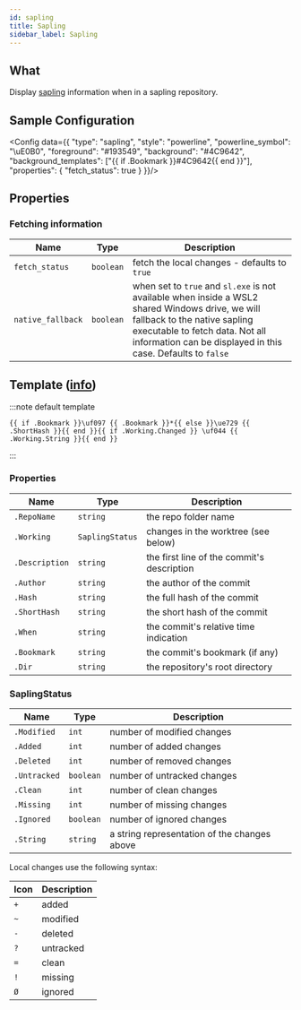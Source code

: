 ```yaml
---
id: sapling
title: Sapling
sidebar_label: Sapling
---
```


## What

Display [sapling][sapling] information when in a sapling repository.

## Sample Configuration


<Config data={{
  "type": "sapling",
  "style": "powerline",
  "powerline_symbol": "\uE0B0",
  "foreground": "#193549",
  "background": "#4C9642",
  "background_templates": ["{{ if .Bookmark }}#4C9642{{ end }}"],
  "properties": {
    "fetch_status": true
  }
}}/>

## Properties

### Fetching information

| Name              | Type      | Description                                                                                                                                                                                                                       |
| ----------------- | --------- | --------------------------------------------------------------------------------------------------------------------------------------------------------------------------------------------------------------------------------- |
| `fetch_status`    | `boolean` | fetch the local changes - defaults to `true`                                                                                                                                                                                      |
| `native_fallback` | `boolean` | when set to `true` and `sl.exe` is not available when inside a WSL2 shared Windows drive, we will fallback to the native sapling executable to fetch data. Not all information can be displayed in this case. Defaults to `false` |

## Template ([info][templates])

:::note default template

```template
{{ if .Bookmark }}\uf097 {{ .Bookmark }}*{{ else }}\ue729 {{ .ShortHash }}{{ end }}{{ if .Working.Changed }} \uf044 {{ .Working.String }}{{ end }}
```

:::

### Properties

| Name           | Type            | Description                                |
| -------------- | --------------- | ------------------------------------------ |
| `.RepoName`    | `string`        | the repo folder name                       |
| `.Working`     | `SaplingStatus` | changes in the worktree (see below)        |
| `.Description` | `string`        | the first line of the commit's description |
| `.Author`      | `string`        | the author of the commit                   |
| `.Hash`        | `string`        | the full hash of the commit                |
| `.ShortHash`   | `string`        | the short hash of the commit               |
| `.When`        | `string`        | the commit's relative time indication      |
| `.Bookmark`    | `string`        | the commit's bookmark (if any)             |
| `.Dir`         | `string`        | the repository's root directory            |

### SaplingStatus

| Name         | Type      | Description                                  |
| ------------ | --------- | -------------------------------------------- |
| `.Modified`  | `int`     | number of modified changes                   |
| `.Added`     | `int`     | number of added changes                      |
| `.Deleted`   | `int`     | number of removed changes                    |
| `.Untracked` | `boolean` | number of untracked changes                  |
| `.Clean`     | `int`     | number of clean changes                      |
| `.Missing`   | `int`     | number of missing changes                    |
| `.Ignored`   | `boolean` | number of ignored changes                    |
| `.String`    | `string`  | a string representation of the changes above |

Local changes use the following syntax:

| Icon | Description |
| ---- | ----------- |
| `+`  | added       |
| `~`  | modified    |
| `-`  | deleted     |
| `?`  | untracked   |
| `=`  | clean       |
| `!`  | missing     |
| `Ø`  | ignored     |

[sapling]: https://sapling-scm.com/
[templates]: /docs/configuration/templates

